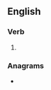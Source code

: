 ==English==

===Verb===
{{head|en|verb form}}

# {{lb|en|obsolete}} {{en-past of|address}}

===Anagrams===
* {{anagrams|en|starded}}